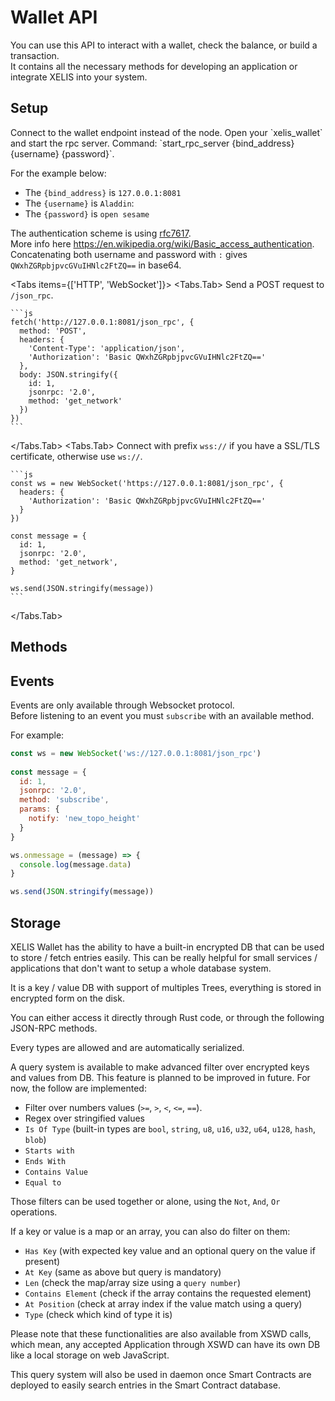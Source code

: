 



# Wallet API

You can use this API to interact with a wallet, check the balance, or build a transaction.  
It contains all the necessary methods for developing an application or integrate XELIS into your system.  

## Setup

<Callout type="warning">
  Connect to the wallet endpoint instead of the node.
</Callout>

<Callout type="info">
  Open your `xelis_wallet` and start the rpc server.    
  Command: `start_rpc_server {bind_address} {username} {password}`.
</Callout>

For the example below:

  - The `{bind_address}` is `127.0.0.1:8081`
  - The `{username}` is `Aladdin`:
  - The `{password}` is `open sesame`

The authentication scheme is using [rfc7617](https://datatracker.ietf.org/doc/html/rfc7617).  
More info here https://en.wikipedia.org/wiki/Basic_access_authentication.  
Concatenating both username and password with `:` gives `QWxhZGRpbjpvcGVuIHNlc2FtZQ==` in base64.  

<Tabs items={['HTTP', 'WebSocket']}>
  <Tabs.Tab>
    Send a POST request to `/json_rpc`.

    ```js
    fetch('http://127.0.0.1:8081/json_rpc', {
      method: 'POST',
      headers: {
        'Content-Type': 'application/json',
        'Authorization': 'Basic QWxhZGRpbjpvcGVuIHNlc2FtZQ=='
      },
      body: JSON.stringify({
        id: 1,
        jsonrpc: '2.0',
        method: 'get_network'
      })
    })
    ```
  </Tabs.Tab>
  <Tabs.Tab>
    Connect with prefix `wss://` if you have a SSL/TLS certificate, otherwise use `ws://`.

    ```js
    const ws = new WebSocket('https://127.0.0.1:8081/json_rpc', {
      headers: {
        'Authorization': 'Basic QWxhZGRpbjpvcGVuIHNlc2FtZQ=='
      }
    })

    const message = {
      id: 1,
      jsonrpc: '2.0',
      method: 'get_network',
    }

    ws.send(JSON.stringify(message))
    ```
  </Tabs.Tab>
</Tabs>

## Methods

<GetVersion />
<GetNetwork />
<GetNonce />
<GetTopoheight />
<GetAddress />
<SplitAddress />
<Rescan />
<GetBalance />
<HasBalance />
<GetTrackedAssets />
<GetAssetPrecision />
<GetTransaction />
<BuildTransaction />
<ListTransaction />
<IsOnline />
<SetOnlineMode />
<SetOfflineMode />
<EstimateFee />
<EstimateExtraDataSize />
<SignData />

## Events

Events are only available through Websocket protocol.   
Before listening to an event you must `subscribe` with an available method. 

For example: 

```js
const ws = new WebSocket('ws://127.0.0.1:8081/json_rpc')
 
const message = {
  id: 1,
  jsonrpc: '2.0',
  method: 'subscribe',
  params: {
    notify: 'new_topo_height'
  }
}

ws.onmessage = (message) => {
  console.log(message.data)
}

ws.send(JSON.stringify(message))
```

<BalanceChanged />
<NewAsset />
<NewTopoHeight />
<NewTransaction />
<Offline />
<Online />
<RescanEvent />

## Storage

XELIS Wallet has the ability to have a built-in encrypted DB that can be used to store / fetch entries easily.
This can be really helpful for small services / applications that don't want to setup a whole database system.

It is a key / value DB with support of multiples Trees, everything is stored in encrypted form on the disk.

You can either access it directly through Rust code, or through the following JSON-RPC methods.

Every types are allowed and are automatically serialized.

A query system is available to make advanced filter over encrypted keys and values from DB.
This feature is planned to be improved in future. For now, the follow are implemented:
- Filter over numbers values (`>=`, `>`, `<`, `<=`, `==`).
- Regex over stringified values
- `Is Of Type` (built-in types are `bool`, `string`, `u8`, `u16`, `u32`, `u64`, `u128`, `hash`, `blob`)
- `Starts with`
- `Ends With`
- `Contains Value`
- `Equal to`

Those filters can be used together or alone, using the `Not`, `And`, `Or` operations.

If a key or value is a map or an array, you can also do filter on them:
- `Has Key` (with expected key value and an optional query on the value if present)
- `At Key` (same as above but query is mandatory)
- `Len` (check the map/array size using a `query number`)
- `Contains Element` (check if the array contains the requested element)
- `At Position` (check at array index if the value match using a query)
- `Type` (check which kind of type it is)

Please note that these functionalities are also available from XSWD calls, which mean, any accepted Application through XSWD can have its own DB like a local storage on web JavaScript.

This query system will also be used in daemon once Smart Contracts are deployed to easily search entries in the Smart Contract database.

<Store />
<Delete />
<HasKey />
<GetValueFromKey />
<QueryDB />